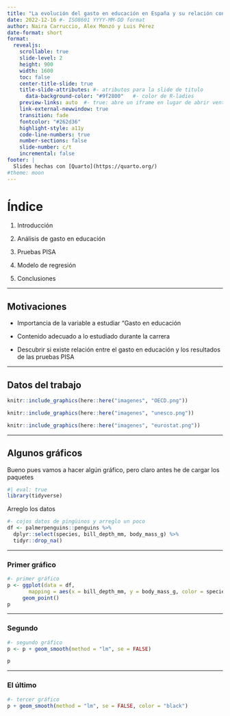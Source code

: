 ---
title: "La evolución del gasto en educación en España y su relación con las pruebas PISA" 
date: 2022-12-16 #- ISO8601 YYYY-MM-DD format 
author: Naira Carruccio, Alex Monzó y Luis Pérez
date-format: short
format: 
  revealjs:
    scrollable: true
    slide-level: 2
    height: 900
    width: 1600
    toc: false
    center-title-slide: true
    title-slide-attributes: #- atributos para la slide de titulo
      data-background-color: "#9f2800"   #- color de R-ladies
    preview-links: auto  #- true: abre un iframe en lugar de abrir ventana
    link-external-newwindow: true
    transition: fade
    fontcolor: "#262d36"
    highlight-style: a11y
    code-line-numbers: true
    number-sections: false
    slide-number: c/t  
    incremental: false   
footer: |
  Slides hechas con [Quarto](https://quarto.org/) 
#theme: moon
---

# Índice

1. Introducción

2. Análisis de gasto en educación

3. Pruebas PISA

4. Modelo de regresión

5. Conclusiones


---

## Motivaciones 

- Importancia de la variable a estudiar "Gasto en educación

- Contenido adecuado a lo estudiado durante la carrera

- Descubrir si existe relación entre el gasto en educación y los resultados de las pruebas PISA 

---

## Datos del trabajo

```{r, eval = TRUE, echo = FALSE, out.width="15%", fig.pos= "right"}

knitr::include_graphics(here::here("imagenes", "OECD.png"))

```

```{r, eval = TRUE, echo = FALSE, out.width="15%", fig.pos= "left"}

knitr::include_graphics(here::here("imagenes", "unesco.png"))

```

```{r, eval = TRUE, echo = FALSE, out.width="15%", fig.pos= "center"}

knitr::include_graphics(here::here("imagenes", "eurostat.png"))

```

---

## Algunos gráficos


Bueno pues vamos a hacer algún gráfico, pero claro antes he de cargar los paquetes

```{r}
#| eval: true
library(tidyverse)
```


Arreglo los datos

```{r}
#- cojos datos de pingüinos y arreglo un poco 
df <- palmerpenguins::penguins %>% 
  dplyr::select(species, bill_depth_mm, body_mass_g) %>% 
  tidyr::drop_na()
```

---

### Primer gráfico


```{r}
#- primer gráfico
p <- ggplot(data = df, 
       mapping = aes(x = bill_depth_mm, y = body_mass_g, color = species)) +
     geom_point()
p
```

---

### Segundo

```{r}
#- segundo gráfico
p <- p + geom_smooth(method = "lm", se = FALSE) 

p
```

---

### El último

```{r}
#- tercer gráfico
p + geom_smooth(method = "lm", se = FALSE, color = "black") 
```

